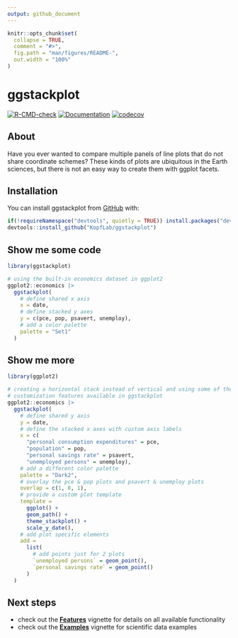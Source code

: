 ```yaml
---
output: github_document
---
```


<!-- README.md is generated from README.Rmd. Please edit that file -->

```r
knitr::opts_chunk$set(
  collapse = TRUE,
  comment = "#>",
  fig.path = "man/figures/README-",
  out.width = "100%"
)
```

# ggstackplot

<!-- badges: start -->
[![R-CMD-check](https://github.com/KopfLab/ggstackplot/actions/workflows/R-CMD-check.yaml/badge.svg)](https://github.com/KopfLab/ggstackplot/actions/workflows/R-CMD-check.yaml)
[![Documentation](https://img.shields.io/badge/docs-online-green.svg)](https://ggstackplot.kopflab.org/)
[![codecov](https://codecov.io/gh/kopflab/ggstackplot/branch/main/graph/badge.svg?token=SN0YDIJ6Y6)](https://app.codecov.io/gh/kopflab/ggstackplot)
<!-- badges: end -->

## About

Have you ever wanted to compare multiple panels of line plots that do not share coordinate schemes? These kinds of plots are ubiquitous in the Earth sciences, but there is not an easy way to create them with ggplot facets.

## Installation

You can install ggstackplot from [GitHub](https://github.com/) with:

```r
if(!requireNamespace("devtools", quietly = TRUE)) install.packages("devtools")
devtools::install_github("KopfLab/ggstackplot")
```

## Show me some code

```r
library(ggstackplot)

# using the built-in economics dataset in ggplot2
ggplot2::economics |>
  ggstackplot(
    # define shared x axis
    x = date, 
    # define stacked y axes
    y = c(pce, pop, psavert, unemploy),
    # add a color palette
    palette = "Set1"
  )
```

## Show me more

```r
library(ggplot2)

# creating a horizontal stack instead of vertical and using some of the many
# customization features available in ggstackplot
ggplot2::economics |>
  ggstackplot(
    # define shared y axis
    y = date, 
    # define the stacked x axes with custom axis labels
    x = c(
      "personal consumption expenditures" = pce, 
      "population" = pop, 
      "personal savings rate" = psavert, 
      "unemployed persons" = unemploy),
    # add a different color palette
    palette = "Dark2",
    # overlay the pce & pop plots and psavert & unemploy plots
    overlap = c(1, 0, 1),
    # provide a custom plot template
    template = 
      ggplot() +
      geom_path() +
      theme_stackplot() +
      scale_y_date(),
    # add plot specific elements
    add = 
      list(
        # add points just for 2 plots
        `unemployed persons` = geom_point(),
        `personal savings rate` = geom_point()
      )
  )
```

## Next steps

- check out the **[Features](https://ggstackplot.kopflab.org/articles/features.html)** vignette for details on all available functionality
- check out the **[Examples](https://ggstackplot.kopflab.org/articles/examples.html)** vignette for scientific data examples

